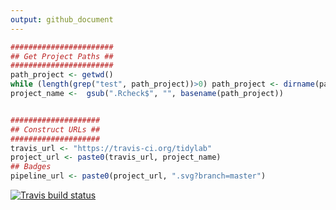 ```yaml
---
output: github_document
---
```


```r
#######################
## Get Project Paths ##
#######################
path_project <- getwd()
while (length(grep("test", path_project))>0) path_project <- dirname(path_project)
project_name <-  gsub(".Rcheck$", "", basename(path_project))


####################
## Construct URLs ##
####################
travis_url <- "https://travis-ci.org/tidylab"
project_url <- paste0(travis_url, project_name)
## Badges
pipeline_url <- paste0(project_url, ".svg?branch=master")
```


[![Travis build status](`r pipeline_url`)](`r project_url`)
